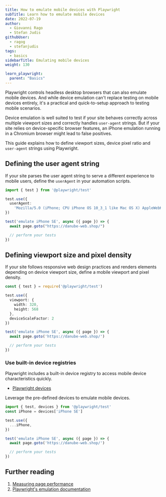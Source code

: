 ```yaml
---
title: How to emulate mobile devices with Playwright
subTitle: Learn how to emulate mobile devices
date: 2022-07-19
author:
  - Giovanni Rago
  - Stefan Judis
githubUser:
  - ragog
  - stefanjudis
tags:
  - basics
sidebarTitle: Emulating mobile devices
weight: 130

learn_playwright:
  parent: "Basics"
---
```


Playwright controls headless desktop browsers that can also emulate mobile devices. And while device emulation can't replace testing on mobile devices entirely, it's a practical and quick-to-setup approach to testing mobile scenarios.

Device emulation is well suited to test if your site behaves correctly across multiple viewport sizes and correctly handles `user-agent` strings. But if your site relies on device-specific browser features, an iPhone emulation running in a Chromium browser might lead to false positives.

This guide explains how to define viewport sizes, device pixel ratio and  `user-agent` strings using Playwright.

## Defining the user agent string

If your site parses the user agent string to serve a different experience to mobile users, define the `userAgent` in your automation scripts.

```ts {title="emulate-mobile.spec.ts"}
import { test } from '@playwright/test'

test.use({
  userAgent:
    'Mozilla/5.0 (iPhone; CPU iPhone OS 10_3_1 like Mac OS X) AppleWebKit/603.1.30 (KHTML, like Gecko) Version/16.0 Mobile/14E304 Safari/602.1',
})

test('emulate iPhone SE', async ({ page }) => {
  await page.goto("https://danube-web.shop/")

  // perform your tests
})
```

## Defining viewport size and pixel density

If your site follows responsive web design practices and renders elements depending on device viewport size, define a mobile viewport and pixel density.

```ts {title="emulate-mobile-viewport.spec.ts"}
const { test } = require('@playwright/test')

test.use({ 
  viewport: { 
    width: 320, 
    height: 568 
  }, 
  deviceScaleFactor: 2 
})

test('emulate iPhone SE', async ({ page }) => {
  await page.goto('https://danube-web.shop/')

  // perform your tests
})
```

### Use built-in device registries

Playwright includes a built-in device registry to access mobile device characteristics quickly.

- [Playwright devices](https://playwright.dev/docs/emulation#devices)

Leverage the pre-defined devices to emulate mobile devices.

```ts {title="emulate-mobile-builtin.spec.ts"}
import { test, devices } from '@playwright/test'
const iPhone = devices['iPhone SE']

test.use({ 
  ...iPhone,
})

test('emulate iPhone SE', async ({ page }) => {
  await page.goto('https://danube-web.shop/')

  // perform your tests
})
```

## Further reading

1. [Measuring page performance](/learn/playwright/performance/)
2. [Playwright's emulation documentation](https://playwright.dev/docs/emulation)
